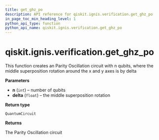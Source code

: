 ```yaml
---
title: get_ghz_po
description: API reference for qiskit.ignis.verification.get_ghz_po
in_page_toc_min_heading_level: 1
python_api_type: function
python_api_name: qiskit.ignis.verification.get_ghz_po
---
```


# qiskit.ignis.verification.get\_ghz\_po

<Function id="qiskit.ignis.verification.get_ghz_po" isDedicatedPage={true} github="https://github.com/qiskit-community/qiskit-ignis/tree/stable/0.6/qiskit/ignis/verification/entanglement/linear.py" signature="get_ghz_po(n, delta)">
  This function creates an Parity Oscillation circuit with n qubits, where the middle superposition rotation around the x and y axes is by delta

  **Parameters**

  *   **n** (`int`) – number of qubits
  *   **delta** (`float`) – the middle superposition rotation

  **Return type**

  `QuantumCircuit`

  **Returns**

  The Parity Oscillation circuit
</Function>

